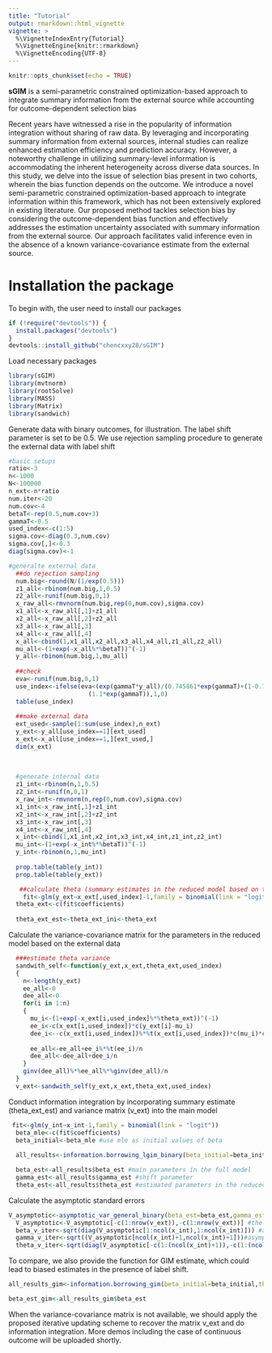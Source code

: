```yaml
---
title: "Tutorial"
output: rmarkdown::html_vignette
vignette: >
  %\VignetteIndexEntry{Tutorial}
  %\VignetteEngine{knitr::rmarkdown}
  %\VignetteEncoding{UTF-8}
---
```


```r
knitr::opts_chunk$set(echo = TRUE)
```

**sGIM** is a semi-parametric constrained optimization-based approach to integrate summary information from the external source while accounting for outcome-dependent selection bias

Recent years have witnessed a rise in the popularity of information integration without sharing of raw data. By leveraging and incorporating summary information from external sources, internal studies can realize enhanced estimation efficiency and prediction accuracy. However, a noteworthy challenge in utilizing summary-level information is accommodating the inherent heterogeneity across diverse data sources. In this study, we delve into the issue of selection bias present in two cohorts, wherein the bias function depends on the outcome. We introduce a novel semi-parametric constrained optimization-based approach to integrate information within this framework, which has not been extensively explored in existing literature. Our proposed method tackles selection bias by considering the outcome-dependent bias function and effectively addresses the estimation uncertainty associated with summary information from the external source. Our approach facilitates valid inference even in the absence of a known variance-covariance estimate from the external source.

# Installation the package
To begin with, the user need to install our packages
```r
if (!require("devtools")) {
  install.packages("devtools")
}
devtools::install_github("chencxxy28/sGIM")
```

Load necessary packages
```r
library(sGIM)
library(mvtnorm)
library(rootSolve)
library(MASS)
library(Matrix)
library(sandwich)
```

Generate data with binary outcomes, for illustration. The label shift parameter is set to be 0.5. We use rejection sampling procedure to generate the external data with label shift
```r
#basic setups
ratio<-3
n<-1000
N<-100000
n_ext<-n*ratio
num.iter<-20
num.cov<-4
betaT<-rep(0.5,num.cov+3)
gammaT<-0.5
used_index<-c(1:5)
sigma.cov<-diag(0.3,num.cov)
sigma.cov[,]<-0.3
diag(sigma.cov)<-1

#generalte external data
  ##do rejection sampling
  num.big<-round(N/(1/exp(0.5)))
  z1_all<-rbinom(num.big,1,0.5)
  z2_all<-runif(num.big,0,1)
  x_raw_all<-rmvnorm(num.big,rep(0,num.cov),sigma.cov)
  x1_all<-x_raw_all[,1]+z1_all
  x2_all<-x_raw_all[,2]+z2_all
  x3_all<-x_raw_all[,3]
  x4_all<-x_raw_all[,4]
  x_all<-cbind(1,x1_all,x2_all,x3_all,x4_all,z1_all,z2_all)
  mu_all<-(1+exp(-x_all%*%betaT))^(-1)
  y_all<-rbinom(num.big,1,mu_all)
  
  ##check
  eva<-runif(num.big,0,1)
  use_index<-ifelse(eva<(exp(gammaT*y_all)/(0.745861*exp(gammaT)+(1-0.745861)))/
                      (1.1*exp(gammaT)),1,0)
  table(use_index)
  
  ##make external data
  ext_used<-sample(1:sum(use_index),n_ext)
  y_ext<-y_all[use_index==1][ext_used]
  x_ext<-x_all[use_index==1,][ext_used,]
  dim(x_ext)
  
  
  
  #generate internal data
  z1_int<-rbinom(n,1,0.5)
  z2_int<-runif(n,0,1)
  x_raw_int<-rmvnorm(n,rep(0,num.cov),sigma.cov)
  x1_int<-x_raw_int[,1]+z1_int
  x2_int<-x_raw_int[,2]+z2_int
  x3_int<-x_raw_int[,3]
  x4_int<-x_raw_int[,4]
  x_int<-cbind(1,x1_int,x2_int,x3_int,x4_int,z1_int,z2_int)
  mu_int<-(1+exp(-x_int%*%betaT))^(-1)
  y_int<-rbinom(n,1,mu_int)
  
  prop.table(table(y_int))
  prop.table(table(y_ext))

   ##calculate theta (summary estimates in the reduced model based on the external data)
    fit<-glm(y_ext~x_ext[,used_index]-1,family = binomial(link = "logit"))
  theta_ext<-c(fit$coefficients)
  
  theta_ext_est<-theta_ext_ini<-theta_ext
```

Calculate the variance-covariance matrix for the parameters in the reduced model based on the external data
```r
  ###estimate theta variance
  sandwith_self<-function(y_ext,x_ext,theta_ext,used_index)
  {
    n<-length(y_ext)
    ee_all<-0
    dee_all<-0
    for(i in 1:n)
    {
      mu_i<-(1+exp(-x_ext[i,used_index]%*%theta_ext))^(-1)
      ee_i<-c(x_ext[i,used_index])*c(y_ext[i]-mu_i)
      dee_i<--c(x_ext[i,used_index])%*%t(x_ext[i,used_index])*c(mu_i)*c(1-mu_i)
      
      ee_all<-ee_all+ee_i%*%t(ee_i)/n
      dee_all<-dee_all+dee_i/n
    }
    ginv(dee_all)%*%ee_all%*%ginv(dee_all)/n
  }
  v_ext<-sandwith_self(y_ext,x_ext,theta_ext,used_index)
```

Conduct information integration by incorporating summary estimate (theta_ext_est) and variance matrix (v_ext) into the main model
```r
 fit<-glm(y_int~x_int-1,family = binomial(link = "logit"))
  beta_mle<-c(fit$coefficients)
  beta_initial<-beta_mle #use mle as initial values of beta
  
  all_results<-information.borrowing_lgim_binary(beta_initial=beta_initial,gamma_initial=0.5,theta_ext_ini=theta_ext_ini,theta_ext_est=theta_ext_est,v_ext=v_ext, y_int=y_int,x_int=x_int,used_index=used_index) #here gamma can be valued zero as initial, but it may take more time

  beta_est<-all_results$beta_est #main parameters in the full model
  gamma_est<-all_results$gamma_est #shift parameter
  theta_est<-all_results$theta_est #estimated parameters in the reduced model
```

Calculate the asymptotic standard errors 
```r
V_asymptotic<-asymptotic_var_general_binary(beta_est=beta_est,gamma_est=gamma_est,theta_est=theta_est,v_ext=v_ext,y_int=y_int,x_int=x_int,used_index=used_index)
  V_asymptotic<-V_asymptotic[-c(1:nrow(v_ext)),-c(1:nrow(v_ext))] #the first nrow(v_ext) elements are related to lagrange multiplier
  beta_v_iter<-sqrt(diag(V_asymptotic[1:ncol(x_int),1:ncol(x_int)])) #asymptotic standard error for main parameters in the full model
  gamma_v_iter<-sqrt((V_asymptotic[ncol(x_int)+1,ncol(x_int)+1]))#asymptotic standard error for the shift parameter
  theta_v_iter<-sqrt(diag(V_asymptotic[-c(1:(ncol(x_int)+1)),-c(1:(ncol(x_int)+1))])) #asymptotic standard error for estimated parameters in the reduced model
```

To compare, we also provide the function for GIM estimate, which could lead to biased estimates in the presence of label shift. 
```r
all_results_gim<-information.borrowing_gim(beta_initial=beta_initial,theta_ext_ini=theta_ext_ini,theta_ext_est=theta_ext_est,v_ext=v_ext,y_int=y_int,x_int=x_int,used_index=used_index)

beta_est_gim<-all_results_gim$beta_est
```


When the variance-covariance matrix is not available, we should apply the proposed iterative updating scheme to recover the matrix v_ext and do information integration. More demos including the case of continuous outcome will be uploaded shortly.



